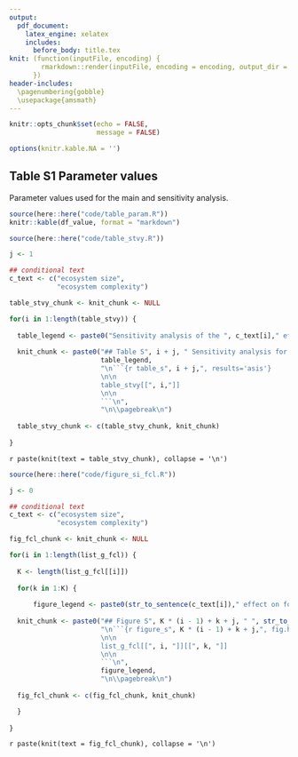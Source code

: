 ```yaml
---
output:
  pdf_document:
    latex_engine: xelatex
    includes:
      before_body: title.tex
knit: (function(inputFile, encoding) {
        rmarkdown::render(inputFile, encoding = encoding, output_dir = "document_output")
      })
header-includes:
  \pagenumbering{gobble}
  \usepackage{amsmath}
---
```


```r

knitr::opts_chunk$set(echo = FALSE,
                      message = FALSE)

options(knitr.kable.NA = '')

```

```{=tex}
\newpage
\pagenumbering{arabic}
```
## Table S1 Parameter values

Parameter values used for the main and sensitivity analysis.

```r

source(here::here("code/table_param.R"))
knitr::kable(df_value, format = "markdown")

```

\pagebreak

```r

source(here::here("code/table_stvy.R"))

j <- 1

## conditional text
c_text <- c("ecosystem size",
            "ecosystem complexity")

table_stvy_chunk <- knit_chunk <- NULL

for(i in 1:length(table_stvy)) {
  
  table_legend <- paste0("Sensitivity analysis of the ", c_text[i]," effect on food chain length. Parameter estimates of linear regression models are shown. The response variable is the Spearman's rank correlation between food chain length and ", c_text[i],". Response and explanatory variables (i.e., simulation parameters) were standardized (mean = 0, SD = 1) before the analysis.")
  
  knit_chunk <- paste0("## Table S", i + j, " Sensitivity analysis for ", c_text[i]," \n",
                       table_legend,
                       "\n```{r table_s", i + j,", results='asis'}
                       \n\n
                       table_stvy[[", i,"]]
                       \n\n
                       ```\n",
                       "\n\\pagebreak\n")
  
  table_stvy_chunk <- c(table_stvy_chunk, knit_chunk)  
  
}

```

`r paste(knit(text = table_stvy_chunk), collapse = '\n')`

\pagebreak

```r

source(here::here("code/figure_si_fcl.R"))

j <- 0

## conditional text
c_text <- c("ecosystem size",
            "ecosystem complexity")

fig_fcl_chunk <- knit_chunk <- NULL

for(i in 1:length(list_g_fcl)) {
  
  K <- length(list_g_fcl[[i]])
  
  for(k in 1:K) {
    
      figure_legend <- paste0(str_to_sentence(c_text[i])," effect on food chain length and occupancies of constituent species. Lines and shades represent loess curves fitted to the simulated data and 95% confidence intervals. In this simulation, the following values of parameters were used: $\\theta$ = ", df_param$theta[k], ", $\\sigma_l$ = ", df_param$sd_disturb_lon[k], ", and $\\sigma_h$ = ", df_param$sd_disturb_source[k], ".")
  
  knit_chunk <- paste0("## Figure S", K * (i - 1) + k + j, " ", str_to_sentence(c_text[i]), " effect on food chain length", " \n",
                       "\n```{r figure_s", K * (i - 1) + k + j,", fig.height = 10, fig.width = 11.5}
                       \n\n
                       list_g_fcl[[", i, "]][[", k, "]]
                       \n\n
                       ```\n",
                       figure_legend,
                       "\n\\pagebreak\n")
  
  fig_fcl_chunk <- c(fig_fcl_chunk, knit_chunk)  

  }
  
}

```

`r paste(knit(text = fig_fcl_chunk), collapse = '\n')`
